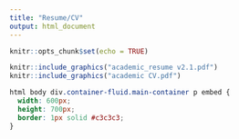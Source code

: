 ```yaml
---
title: "Resume/CV"
output: html_document
---
```


```r
knitr::opts_chunk$set(echo = TRUE)
```

```r
knitr::include_graphics("academic_resume v2.1.pdf")
knitr::include_graphics("academic CV.pdf")
```

```css
html body div.container-fluid.main-container p embed {
  width: 600px;
  height: 700px;
  border: 1px solid #c3c3c3;
}
```

